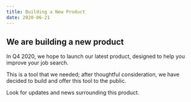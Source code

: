 ```yaml
---
title: Building a New Product
date: 2020-06-21
---
```


## We are building a new product

In Q4 2020, we hope to launch our latest product, designed to help you improve your job search.

This is a tool that we needed; after thoughtful consideration, we have decided to build and offer this tool to the public.

Look for updates and news surrounding this product.
